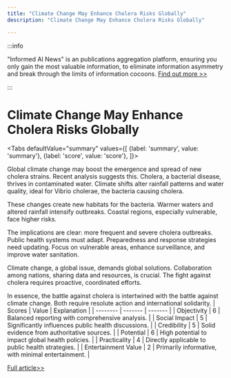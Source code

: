 ```yaml
---
title: "Climate Change May Enhance Cholera Risks Globally"
description: "Climate Change May Enhance Cholera Risks Globally"

---
```



:::info

"Informed AI News" is an publications aggregation platform, ensuring you only gain the most valuable information, to eliminate information asymmetry and break through the limits of information cocoons.  [Find out more >>](/)

:::

# Climate Change May Enhance Cholera Risks Globally


<Tabs
	defaultValue="summary"
	values={[
	{label: 'summary', value: 'summary'},
	{label: 'score', value: 'score'},
]}>
<TabItem value="summary">


Global climate change may boost the emergence and spread of new cholera strains. Recent analysis suggests this. Cholera, a bacterial disease, thrives in contaminated water. Climate shifts alter rainfall patterns and water quality, ideal for Vibrio cholerae, the bacteria causing cholera.

These changes create new habitats for the bacteria. Warmer waters and altered rainfall intensify outbreaks. Coastal regions, especially vulnerable, face higher risks.

The implications are clear: more frequent and severe cholera outbreaks. Public health systems must adapt. Preparedness and response strategies need updating. Focus on vulnerable areas, enhance surveillance, and improve water sanitation.

Climate change, a global issue, demands global solutions. Collaboration among nations, sharing data and resources, is crucial. The fight against cholera requires proactive, coordinated efforts.

In essence, the battle against cholera is intertwined with the battle against climate change. Both require resolute action and international solidarity.
</TabItem>
<TabItem value="score">
	| Scores     | Value   | Explanation |
	| -------- | ------- | ------- |
	| Objectivity  | 6    | Balanced reporting with comprehensive analysis.    |
	| Social Impact | 5     | Significantly influences public health discussions.    |
	| Credibility    | 5    | Solid evidence from authoritative sources.    |
	| Potential    | 6    | High potential to impact global health policies.    |
	| Practicality    | 4    | Directly applicable to public health strategies.    |
	| Entertainment Value    | 2    | Primarily informative, with minimal entertainment.    |
</TabItem>
</Tabs>

[Full article>>](https://medicalxpress.com/news/2024-08-global-climate-opportunities-cholera-strains.html)

